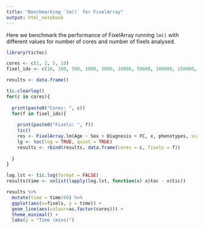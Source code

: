 ```yaml
---
title: "Benchmarking `lm()` for FixelArray"
output: html_notebook
---
```


Here we benchmark the performance of FixelArray running `lm()` with different values for number of cores and number of fixels analysed.

```r
library(tictoc)

cores <- c(1, 2, 5, 10)
fixel_idx <- c(10, 100, 500, 1000, 5000, 10000, 50000, 100000, 250000, 500000)

results <- data.frame()

tic.clearlog()
for(c in cores){
  
  print(paste0("Cores: ", c))
  for(f in fixel_idx){
    
    print(paste0("Fixels: ", f))
    tic()
    res <- FixelArray.lm(Age ~ Sex + Diagnosis + FC, x, phenotypes, scalar = "FC", idx = 1:f, pbar = FALSE, n_cores = c, verbose = FALSE)
    lg <- toc(log = TRUE, quiet = TRUE)
    results <- rbind(results, data.frame(cores = c, fixels = f))
    
  }
}

log.lst <- tic.log(format = FALSE)
results$time <- unlist(lapply(log.lst, function(x) x$toc - x$tic))
```

```r
results %>%
  mutate(time = time/60) %>%
  ggplot(aes(x=fixels, y = time)) + 
  geom_line(aes(colour=as.factor(cores))) +
  theme_minimal() +
  labs(y = "Time (mins)")
```



